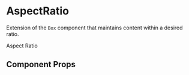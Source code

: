 
<Meta title="Components/AspectRatio" component={AspectRatio} />

# AspectRatio

Extension of the `Box` component that maintains content within a desired ratio.

<Preview withToolbar>
  <Story name="AspectRatio">
    <AspectRatio
      bg="bg.secondary"
      p={3}
      display="flex"
      alignItems="center"
      justifyContent="center"
    >
      <Heading color="text">Aspect Ratio</Heading>
    </AspectRatio>
  </Story>
</Preview>

## Component Props

<Props of={AspectRatio} />
